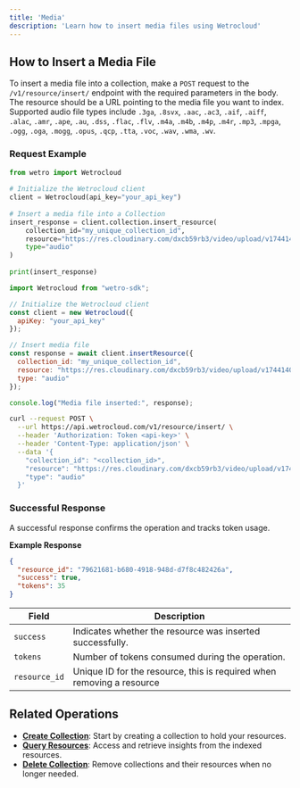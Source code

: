 ```yaml
---
title: 'Media'
description: 'Learn how to insert media files using Wetrocloud'
---
```


## How to Insert a Media File

To insert a media file into a collection, make a `POST` request to the `/v1/resource/insert/` endpoint with the required parameters in the body. The resource should be a URL pointing to the media file you want to index. Supported audio file types include `.3ga`, `.8svx`, `.aac`, `.ac3`, `.aif`, `.aiff`, `.alac`, `.amr`, `.ape`, `.au`, `.dss`, `.flac`, `.flv`, `.m4a`, `.m4b`, `.m4p`, `.m4r`, `.mp3`, `.mpga`, `.ogg`, `.oga`, `.mogg`, `.opus`, `.qcp`, `.tta`, `.voc`, `.wav`, `.wma`, `.wv`.

### Request Example
<CodeGroup>
 
```python Python
from wetro import Wetrocloud
    
# Initialize the Wetrocloud client
client = Wetrocloud(api_key="your_api_key")
    
# Insert a media file into a Collection
insert_response = client.collection.insert_resource(
    collection_id="my_unique_collection_id",
    resource="https://res.cloudinary.com/dxcb59rb3/video/upload/v1744140560/PodcastingHouse-20181018-TheBriefingRoom_z6kfeq.mp3", 
    type="audio"
)
    
print(insert_response)
```

```javascript JavaScript
import Wetrocloud from "wetro-sdk";

// Initialize the Wetrocloud client
const client = new Wetrocloud({
  apiKey: "your_api_key"
});

// Insert media file
const response = await client.insertResource({
  collection_id: "my_unique_collection_id",
  resource: "https://res.cloudinary.com/dxcb59rb3/video/upload/v1744140560/PodcastingHouse-20181018-TheBriefingRoom_z6kfeq.mp3",
  type: "audio"
});

console.log("Media file inserted:", response);
```

```bash cURL
curl --request POST \
  --url https://api.wetrocloud.com/v1/resource/insert/ \
  --header 'Authorization: Token <api-key>' \
  --header 'Content-Type: application/json' \
  --data '{
    "collection_id": "<collection_id>",
    "resource": "https://res.cloudinary.com/dxcb59rb3/video/upload/v1744140560/PodcastingHouse-20181018-TheBriefingRoom_z6kfeq.mp3",
    "type": "audio"
  }'
```
</CodeGroup>

### Successful Response

A successful response confirms the operation and tracks token usage.

**Example Response**

```json
{
  "resource_id": "79621681-b680-4918-948d-d7f8c482426a",
  "success": true,
  "tokens": 35
}
```

| Field      | Description                                     |
|------------|-------------------------------------------------|
| `success`  | Indicates whether the resource was inserted successfully. |
| `tokens`   | Number of tokens consumed during the operation. |
| `resource_id`   | Unique ID for the resource, this is required when removing a resource |

## Related Operations

- **[Create Collection](create)**: Start by creating a collection to hold your resources.
- **[Query Resources](query)**: Access and retrieve insights from the indexed resources.
- **[Delete Collection](delete)**: Remove collections and their resources when no longer needed.

